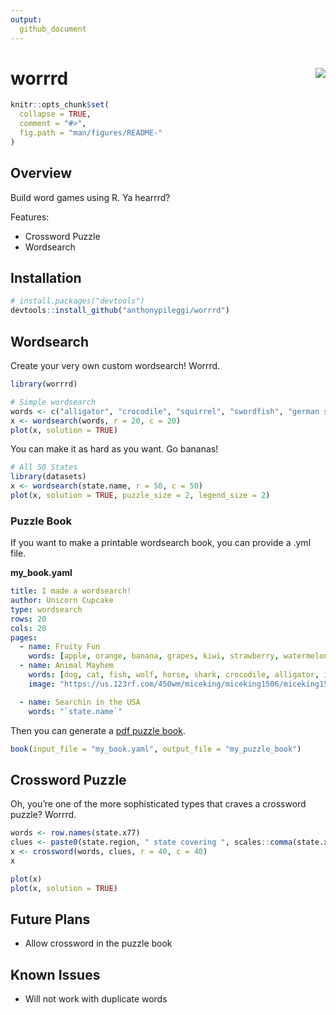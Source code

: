 ```yaml
---
output:
  github_document
---
```


<!-- README.md is generated from README.Rmd. Please edit that file -->

# worrrd <img src="man/figures/logo.png" align="right" />

```r
knitr::opts_chunk$set(
  collapse = TRUE,
  comment = "#>",
  fig.path = "man/figures/README-"
)
```

## Overview

Build word games using R.  Ya hearrrd?

Features:

  - Crossword Puzzle
  - Wordsearch
  
## Installation

```r
# install.packages("devtools")
devtools::install_github("anthonypileggi/worrrd")
```

## Wordsearch

Create your very own custom wordsearch!  Worrrd.

```r
library(worrrd)

# Simple wordsearch
words <- c("alligator", "crocodile", "squirrel", "swordfish", "german shepherd", "panda", "wolf")
x <- wordsearch(words, r = 20, c = 20)
plot(x, solution = TRUE)
```

You can make it as hard as you want.  Go bananas!

```r
# All 50 States
library(datasets)
x <- wordsearch(state.name, r = 50, c = 50)
plot(x, solution = TRUE, puzzle_size = 2, legend_size = 2)
```

### Puzzle Book

If you want to make a printable wordsearch book, you can provide a .yml file.

**my_book.yaml**
```yaml
title: I made a wordsearch!
author: Unicorn Cupcake
type: wordsearch
rows: 20
cols: 20
pages:
  - name: Fruity Fun
    words: [apple, orange, banana, grapes, kiwi, strawberry, watermelon, lemon, lime]
  - name: Animal Mayhem
    words: [dog, cat, fish, wolf, horse, shark, crocodile, alligator, iguana]
    image: "https://us.123rf.com/450wm/miceking/miceking1506/miceking150601500/40903456-stock-vector-lion-silhouette.jpg"

  - name: Searchin in the USA
    words: "`state.name`"
```

Then you can generate a [pdf puzzle book](https://github.com/anthonypileggi/worrrd/blob/master/inst/book.pdf).
```r
book(input_file = "my_book.yaml", output_file = "my_puzzle_book")
```

## Crossword Puzzle

Oh, you're one of the more sophisticated types that craves a crossword puzzle?  Worrrd.

```r
words <- row.names(state.x77)
clues <- paste0(state.region, " state covering ", scales::comma(state.x77[, "Area"]), " square miles.")
x <- crossword(words, clues, r = 40, c = 40)
x
```

```r
plot(x)
plot(x, solution = TRUE)
```

## Future Plans

- Allow crossword in the puzzle book

## Known Issues

- Will not work with duplicate words